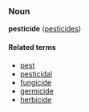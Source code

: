 ===Noun===
'''pesticide''' ([[pesticides]])

====Related terms====
*[[pest]]
*[[pesticidal]]
*[[fungicide]]
*[[germicide]]
*[[herbicide]]
